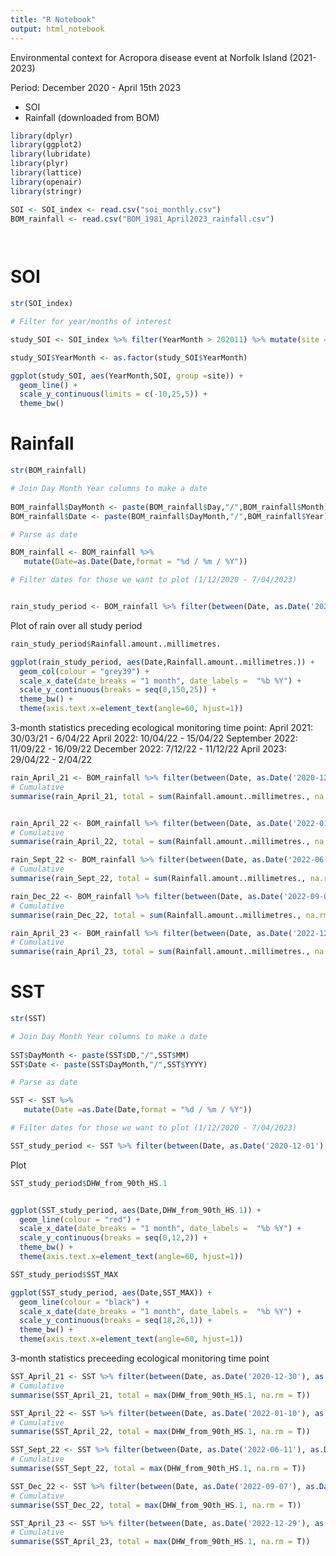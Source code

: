```yaml
---
title: "R Notebook"
output: html_notebook
---
```


Environmental context for Acropora disease event at Norfolk Island (2021-2023)

Period: December 2020 - April 15th 2023

- SOI
- Rainfall (downloaded from BOM)

```r
library(dplyr)
library(ggplot2)
library(lubridate)
library(plyr)
library(lattice)
library(openair)
library(stringr)

SOI <- SOI_index <- read.csv("soi_monthly.csv")
BOM_rainfall <- read.csv("BOM_1981_April2023_rainfall.csv")

  
```

# SOI 


```r
str(SOI_index)

# Filter for year/months of interest 

study_SOI <- SOI_index %>% filter(YearMonth > 202011) %>% mutate(site = "Norfolk")

study_SOI$YearMonth <- as.factor(study_SOI$YearMonth)

ggplot(study_SOI, aes(YearMonth,SOI, group =site)) + 
  geom_line() +
  scale_y_continuous(limits = c(-10,25,5)) +
  theme_bw()

```


# Rainfall 

```r

str(BOM_rainfall)

# Join Day Month Year columns to make a date 
  
BOM_rainfall$DayMonth <- paste(BOM_rainfall$Day,"/",BOM_rainfall$Month)
BOM_rainfall$Date <- paste(BOM_rainfall$DayMonth,"/",BOM_rainfall$Year)

# Parse as date 

BOM_rainfall <- BOM_rainfall %>%
   mutate(Date=as.Date(Date,format = "%d / %m / %Y"))

# Filter dates for those we want to plot (1/12/2020 - 7/04/2023)


rain_study_period <- BOM_rainfall %>% filter(between(Date, as.Date('2020-12-01'), as.Date('2023-04-10')))

```

Plot of rain over all study period 

```r

rain_study_period$Rainfall.amount..millimetres.

ggplot(rain_study_period, aes(Date,Rainfall.amount..millimetres.)) +
  geom_col(colour = "grey39") +
  scale_x_date(date_breaks = "1 month", date_labels =  "%b %Y") + 
  scale_y_continuous(breaks = seq(0,150,25)) +
  theme_bw() +
  theme(axis.text.x=element_text(angle=60, hjust=1)) 


```

3-month statistics preceding ecological monitoring time point:
April 2021: 30/03/21 - 6/04/22
April 2022: 10/04/22 - 15/04/22
September 2022: 11/09/22 - 16/09/22
December 2022: 7/12/22 - 11/12/22
April 2023: 29/04/22 - 2/04/22

```r


rain_April_21 <- BOM_rainfall %>% filter(between(Date, as.Date('2020-12-30'), as.Date('2021-03-30')))
# Cumulative 
summarise(rain_April_21, total = sum(Rainfall.amount..millimetres., na.rm = T))


rain_April_22 <- BOM_rainfall %>% filter(between(Date, as.Date('2022-01-10'), as.Date('2022-04-10')))
# Cumulative
summarise(rain_April_22, total = sum(Rainfall.amount..millimetres., na.rm = T))

rain_Sept_22 <- BOM_rainfall %>% filter(between(Date, as.Date('2022-06-11'), as.Date('2022-09-11')))
# Cumulative 
summarise(rain_Sept_22, total = sum(Rainfall.amount..millimetres., na.rm = T))

rain_Dec_22 <- BOM_rainfall %>% filter(between(Date, as.Date('2022-09-07'), as.Date('2022-12-7')))
# Cumulative 
summarise(rain_Dec_22, total = sum(Rainfall.amount..millimetres., na.rm = T))

rain_April_23 <- BOM_rainfall %>% filter(between(Date, as.Date('2022-12-29'), as.Date('2023-03-29')))
# Cumulative 
summarise(rain_April_23, total = sum(Rainfall.amount..millimetres., na.rm = T))


```


# SST 

```r

str(SST)

# Join Day Month Year columns to make a date 
  
SST$DayMonth <- paste(SST$DD,"/",SST$MM)
SST$Date <- paste(SST$DayMonth,"/",SST$YYYY)

# Parse as date 

SST <- SST %>%
   mutate(Date =as.Date(Date,format = "%d / %m / %Y"))

# Filter dates for those we want to plot (1/12/2020 - 7/04/2023)

SST_study_period <- SST %>% filter(between(Date, as.Date('2020-12-01'), as.Date('2023-04-10')))

```

Plot 

```r

SST_study_period$DHW_from_90th_HS.1


ggplot(SST_study_period, aes(Date,DHW_from_90th_HS.1)) +
  geom_line(colour = "red") +
  scale_x_date(date_breaks = "1 month", date_labels =  "%b %Y") + 
  scale_y_continuous(breaks = seq(0,12,2)) +
  theme_bw() +
  theme(axis.text.x=element_text(angle=60, hjust=1)) 

SST_study_period$SST_MAX

ggplot(SST_study_period, aes(Date,SST_MAX)) +
  geom_line(colour = "black") +
  scale_x_date(date_breaks = "1 month", date_labels =  "%b %Y") + 
  scale_y_continuous(breaks = seq(18,26,1)) +
  theme_bw() +
  theme(axis.text.x=element_text(angle=60, hjust=1)) 

```

3-month statistics preceeding ecological monitoring time point 

```r

SST_April_21 <- SST %>% filter(between(Date, as.Date('2020-12-30'), as.Date('2021-03-30')))
# Cumulative 
summarise(SST_April_21, total = max(DHW_from_90th_HS.1, na.rm = T))

SST_April_22 <- SST %>% filter(between(Date, as.Date('2022-01-10'), as.Date('2022-04-10')))
# Cumulative
summarise(SST_April_22, total = max(DHW_from_90th_HS.1, na.rm = T))

SST_Sept_22 <- SST %>% filter(between(Date, as.Date('2022-06-11'), as.Date('2022-09-11')))
# Cumulative 
summarise(SST_Sept_22, total = max(DHW_from_90th_HS.1, na.rm = T))

SST_Dec_22 <- SST %>% filter(between(Date, as.Date('2022-09-07'), as.Date('2022-12-7')))
# Cumulative 
summarise(SST_Dec_22, total = max(DHW_from_90th_HS.1, na.rm = T))

SST_April_23 <- SST %>% filter(between(Date, as.Date('2022-12-29'), as.Date('2023-03-29')))
# Cumulative 
summarise(SST_April_23, total = max(DHW_from_90th_HS.1, na.rm = T))


```


